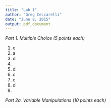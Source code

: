 ```yaml
---
title: "Lab 1"
author: "Greg Ceccarelli"
date: "June 8, 2015"
output: pdf_document
---
```


*Part 1. Multiple Choice (5 points each)*

1. e
2. a
3. d
4. 
5. d
6. c
7. c
8. d
9. 

*Part 2a. Variable Manipulations (10 points each)*
